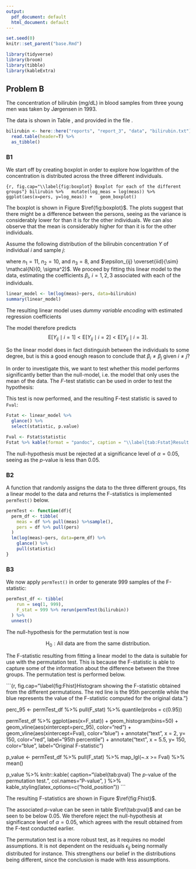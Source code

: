```yaml
---
output:
  pdf_document: default
  html_document: default
---
```

```r
set.seed(0)
knitr::set_parent("base.Rmd")

library(tidyverse)
library(broom)
library(tibble)
library(kableExtra)
```

## Problem B

The concentration of bilirubin (mg/dL) in blood samples from three young men was taken by Jørgensen in 1993.

\begin{table}[htb]
  \begin{tabular}{c|ccccccccccc}
    \hline
    Individual & \multicolumn{11}{c}{Concentration (mg/dL)}                                 \\ \hline
    \texttt{p1} & 0.14 & 0.20 & 0.23 & 0.27 & 0.27 & 0.34 & 0.41 & 0.41 & 0.55 & 0.61 & 0.66 \\
    \texttt{p2} & 0.20 & 0.27 & 0.32 & 0.34 & 0.34 & 0.38 & 0.41 & 0.41 & 0.48 & 0.55 &      \\
    \texttt{p3} & 0.32 & 0.41 & 0.41 & 0.55 & 0.55 & 0.62 & 0.71 & 0.91 &      &      &      \\ \hline
  \end{tabular}
  \caption{Blood concentration of bilirubin from three young, male individuals.}
  \label{tab:bilirubin_data}
\end{table}

The data is shown in Table \ref{tab:bilirubin_data}, and provided in the file \texttt{bilirubin.txt}.

```r
bilirubin <- here::here("reports", "report_3", "data", "bilirubin.txt") %>%
  read.table(header=T) %>%
  as_tibble()
```

### B1

We start off by creating boxplot in order to explore how logarithm of the concentration is distributed across the three different individuals.

```{r, fig.cap="\\label{fig:boxplot} Boxplot for each of the different groups"}
bilirubin %>%
  mutate(log_meas = log(meas)) %>%
  ggplot(aes(x=pers, y=log_meas)) +
  geom_boxplot()
```

The boxplot is shown in Figure $\ref{fig:boxplot}$. The plots suggest that there might be a difference between the persons, seeing as the variance is considerably lower for \texttt{p2} than it is for the other individuals. We can also observe that the mean is considerably higher for \texttt{p3} than it is for the other individuals. 

Assume the following distribution of the bilirubin concentration $Y$ of individual $i$ and sample $j$:

\begin{align*}
  \log{Y_{ij}} = \beta_i + \epsilon_{ij},
  & \text{with } i = 1, 2, 3 \text{ and } j = 1, ..., n,
\end{align*}

where $n_1 = 11$, $n_2 = 10$, and $n_3 = 8$, and $\epsilon_{ij} \overset{iid}{\sim} \mathcal{N}(0, \sigma^2)$.
We proceed by fitting this linear model to the data, estimating the coefficients $\beta_i,\ i = 1,2,3$ associated with each of the individuals.

```r
linear_model <- lm(log(meas)~pers, data=bilirubin)
summary(linear_model)
```

The resulting linear model uses *dummy variable encoding* with estimated regression coefficients
\begin{align*}
  \hat{\beta}_0 &\approx -1.094, \\
  \hat{\beta}_{\texttt{p2}} &\approx 0.064, \\
  \hat{\beta}_{\texttt{p3}} &\approx 0.465.
\end{align*}

The model therefore predicts
$$
  \mathrm{E}\left[Y_{ij} \mid i = 1\right]
  <
  \mathrm{E}\left[Y_{ij} \mid i = 2\right]
  <
  \mathrm{E}\left[Y_{ij} \mid i = 3\right].
$$

So the linear model does in fact distinguish between the individuals to some degree, but is this a good enough reason to conclude that $\beta_i \neq \beta_j$ given $i \neq j$?

In order to investigate this, we want to test whether this model performs significantly better than the null-model, i.e$.$ the model that only uses the mean of the data.
The $F$-test statistic can be used in order to test the hypothesis:
\begin{align*}
  \mathrm{H_0} &: \beta_1 = \beta_2 = \beta_3 \\
  \mathrm{H_1} &: \beta_i \neq \beta_j, \text{ for some } i \neq j
\end{align*}

This test is now performed, and the resulting F-test statistic is saved to `Fval`:

```r
Fstat <- linear_model %>%
  glance() %>%
  select(statistic, p.value)

Fval <- Fstat$statistic
Fstat %>% kable(format = "pandoc", caption = "\\label{tab:Fstat}Result of F-test.", col.names = c("F-statistic", "P-value"))
```

The null-hypothesis must be rejected at a significance level of $\alpha = 0.05$, seeing as the $p$-value is less than 0.05.


### B2

A function that randomly assigns the data to the three different groups, fits a linear model to the data and returns the F-statistics is implemented `permTest()` below.

```r
permTest <- function(df){
  perm_df <- tibble(
    meas = df %>% pull(meas) %>%sample(),
    pers = df %>% pull(pers)
  )
  lm(log(meas)~pers, data=perm_df) %>% 
    glance() %>% 
    pull(statistic)
}
```

### B3

We now apply `permTest()` in order to generate $999$ samples of the F-statistic:

```r
permTest_df <- tibble(
    run = seq(1, 999),
    F_stat = 999 %>% rerun(permTest(bilirubin))
  ) %>%
  unnest()
```

The null-hypothesis for the permutation test is now

$$
  \mathrm{H}_0: \text{All data are from the same distribution}.
$$

The F-statistic resulting from fitting a linear model to the data is suitable for use with the permutation test.
This is because the F-statistic is able to capture some of the information about the difference between the three groups.
The permutation test is performed below.

```{r, fig.cap="\\label{fig:Fhist}Histogram showing the F-statistic obtained from the different permutations. The red line is the 95th percentile while the blue represents the value of the F-statistic computed for the original data."}

perc_95 <- permTest_df %>%
  pull(F_stat) %>% 
  quantile(probs = c(0.95))

permTest_df %>%
  ggplot(aes(x=F_stat)) +
  geom_histogram(bins=50) +
  geom_vline(aes(xintercept=perc_95), color="red") +
  geom_vline(aes(xintercept=Fval), color="blue") + 
  annotate("text", x = 2, y= 150, color="red", label="95th percentile") +
  annotate("text", x = 5.5, y= 150, color="blue", label="Original F-statistic")

p_value <- permTest_df %>%
  pull(F_stat) %>%
  map_lgl(~.x >= Fval) %>%
  mean()

p_value %>% knitr::kable(
    caption="\\label{tab:pval} The $p$-value of the permutation test.",
    col.names="P-value",
  ) %>%
  kable_styling(latex_options=c("hold_position"))
```

The resulting F-statistics are shown in Figure $\ref{fig:Fhist}$.

The associated $p$-value can be seen in table $\ref{tab:pval}$ and can be seen to be below 0.05.
We therefore reject the null-hypothesis at significance level of $\alpha = 0.05$, which agrees with the result obtained from the F-test conducted earlier.

The permutation test is a more robust test, as it requires no model assumptions.
It is not dependent on the residuals $\epsilon_{ij}$ being normally distributed for instance.
This strengthens our belief in the distributions being different, since the conclusion is made with less assumptions.
